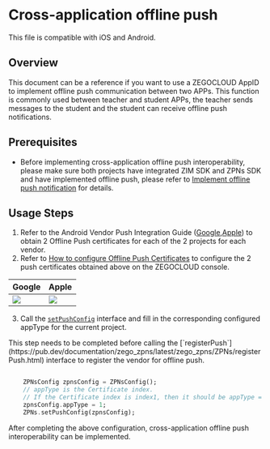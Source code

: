 # Cross-application offline push


<Note title="Note">
This file is compatible with iOS and Android.
</Note>

## Overview

This document can be a reference if you want to use a ZEGOCLOUD AppID to implement offline push communication between two APPs. This function is commonly used between teacher and student APPs, the teacher sends messages to the student and the student can receive offline push notifications.

## Prerequisites

- Before implementing cross-application offline push interoperability, please make sure both projects have integrated ZIM SDK and ZPNs SDK and have implemented offline push, please refer to [Implement offline push notification](./Implement%20offline%20push%20notification.mdx) for details.

## Usage Steps
1. Refer to the Android Vendor Push Integration Guide ([Google](./Integrate%20FCM.mdx),[Apple](./Integrate%20APNs.mdx)) to obtain 2 Offline Push certificates for each of the 2 projects for each vendor.
2. Refer to [How to configure Offline Push Certificates](https://www.zegocloud.com/docs/admin-console/offline-push-certificates?platform=all&language=all) to configure the 2 push certificates obtained above on the ZEGOCLOUD console.

| Google                                                                                                                        | Apple                                                                                                                         |
| ----------------------------------------------------------------------------------------------------------------------------- | ----------------------------------------------------------------------------------------------------------------------------- |
| <Frame width="512" height="auto" caption=""><img src="https://storage.zego.im/sdk-doc/Pics/in_app_chat/17538.jpeg" /></Frame> | <Frame width="512" height="auto" caption=""><img src="https://storage.zego.im/sdk-doc/Pics/in_app_chat/17537.jpeg" /></Frame> |


3. Call the [`setPushConfig`](https://pub.dev/documentation/zego_zpns/latest/zego_zpns/ZPNs/setPushConfig.html) interface and fill in the corresponding configured appType for the current project.


<div class="mk-warning">
This step needs to be completed before calling the [`registerPush`](https://pub.dev/documentation/zego_zpns/latest/zego_zpns/ZPNs/registerPush.html) interface to register the vendor for offline push. 
</div>

```dart

    ZPNsConfig zpnsConfig = ZPNsConfig();
    // appType is the Certificate index.
    // If the Certificate index is index1, then it should be appType = 1.
    zpnsConfig.appType = 1;
    ZPNs.setPushConfig(zpnsConfig);
```
After completing the above configuration, cross-application offline push interoperability can be implemented.
